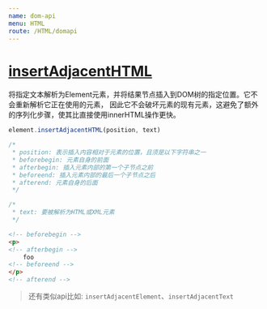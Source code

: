```yaml
---
name: dom-api
menu: HTML
route: /HTML/domapi
---
```


# [insertAdjacentHTML](https://developer.mozilla.org/zh-CN/docs/Web/API/Element/insertAdjacentHTML)
将指定文本解析为Element元素，并将结果节点插入到DOM树的指定位置。它不会重新解析它正在使用的元素， 因此它不会破坏元素的现有元素，这避免了额外的序列化步骤，使其比直接使用innerHTML操作更快。
```javascript
element.insertAdjacentHTML(position, text)

/*
 * position: 表示插入内容相对于元素的位置，且须是以下字符串之一
 * beforebegin: 元素自身的前面
 * afterbegin: 插入元素内部的第一个子节点之前
 * beforeend: 插入元素内部的最后一个子节点之后
 * afterend: 元素自身的后面
 */

/*
 * text: 要被解析为HTML或XML元素
 */
```
```html
<!-- beforebegin -->
<p>
<!-- afterbegin -->
    foo
<!-- beforeend -->
</p>
<!-- afterend -->
```
> 还有类似api比如: `insertAdjacentElement`、`insertAdjacentText`